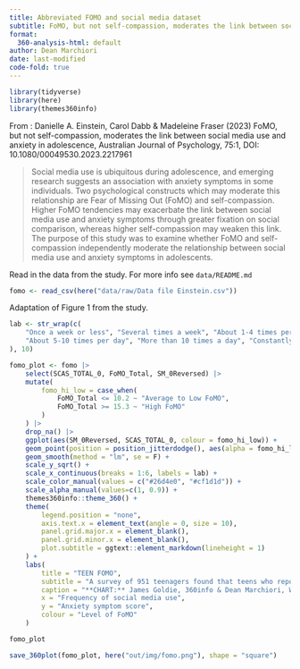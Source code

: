 ```yaml
---
title: Abbreviated FOMO and social media dataset
subtitle: FoMO, but not self-compassion, moderates the link between social media use and anxiety in adolescence.   
format:
  360-analysis-html: default
author: Dean Marchiori
date: last-modified
code-fold: true
---
```


```r
library(tidyverse)
library(here)
library(themes360info)
```

From : Danielle A. Einstein, Carol Dabb & Madeleine Fraser (2023) FoMO, but not self-compassion, moderates the link between social media use and anxiety in adolescence, Australian Journal of Psychology, 75:1, DOI: 10.1080/00049530.2023.2217961  

> Social media use is ubiquitous during adolescence, and emerging research suggests an association with anxiety symptoms in some individuals. Two psychological constructs which may moderate this relationship are Fear of Missing Out (FoMO) and self-compassion. Higher FoMO tendencies may exacerbate the link between social media use and anxiety symptoms through greater fixation on social comparison, whereas higher self-compassion may weaken this link. The purpose of this study was to examine whether FoMO and self-compassion independently moderate the relationship between social media use and anxiety symptoms in adolescents.  

Read in the data from the study. For more info see `data/README.md`

```r
fomo <- read_csv(here("data/raw/Data file Einstein.csv"))
```

Adaptation of Figure 1 from the study.  

```r
lab <- str_wrap(c(
    "Once a week or less", "Several times a week", "About 1-4 times per day",
    "About 5-10 times per day", "More than 10 times a day", "Constantly"
), 10)

fomo_plot <- fomo |>
    select(SCAS_TOTAL_0, FoMO_Total, SM_0Reversed) |>
    mutate(
        fomo_hi_low = case_when(
            FoMO_Total <= 10.2 ~ "Average to Low FoMO",
            FoMO_Total >= 15.3 ~ "High FoMO"
        )
    ) |>
    drop_na() |>
    ggplot(aes(SM_0Reversed, SCAS_TOTAL_0, colour = fomo_hi_low)) +
    geom_point(position = position_jitterdodge(), aes(alpha = fomo_hi_low)) +
    geom_smooth(method = "lm", se = F) +
    scale_y_sqrt() +
    scale_x_continuous(breaks = 1:6, labels = lab) +
    scale_color_manual(values = c("#26d4e0", "#cf1d1d")) +
    scale_alpha_manual(values=c(1, 0.9)) +
    themes360info::theme_360() + 
    theme(
        legend.position = "none", 
        axis.text.x = element_text(angle = 0, size = 10),
        panel.grid.major.x = element_blank(),
        panel.grid.minor.x = element_blank(),
        plot.subtitle = ggtext::element_markdown(lineheight = 1)
    ) +
    labs(
        title = "TEEN FOMO",
        subtitle = "A survey of 951 teenagers found that teens who reported a <span style='color:#cf1d1d'>**high fear of missing out**</span>, or FOMO,<br> also reported increased anxiety as they used social media more. But teens with <span style='color:#26d4e0'>**low FOMO**</span><br> reported less anxiety as they used it more.",
        caption = "**CHART:** James Goldie, 360info & Dean Marchiori, Wave Data Labs<br>**DATA:** Einstein et al. (2023) [doi: 10.1080/00049530.2023.2217961]",
        x = "Frequency of social media use",
        y = "Anxiety symptom score",
        colour = "Level of FoMO"
    )

fomo_plot

save_360plot(fomo_plot, here("out/img/fomo.png"), shape = "square")    
```